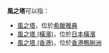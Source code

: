 '''風之塔'''可以指：
*[[風之塔|風之塔]]，位於[[希臘|希臘]][[雅典|雅典]]
*[[風之塔_(橫濱)|風之塔 (橫濱)]]，位於[[日本|日本]][[橫濱|橫濱]]
*[[風之塔_(香港)|風之塔 (香港)]]，位於[[香港|香港]][[鴨脷洲|鴨脷洲]]
{{消歧義}}